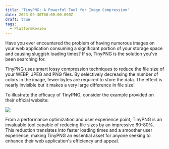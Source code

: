 ```yaml
---
title: 'TinyPNG: A Powerful Tool for Image Compression'
date: 2023-09-30T00:00:00.000Z
draft: true
tags:
  - PlatformReview
---
```


Have you ever encountered the problem of having numerous images on your web application consuming a significant portion of your storage space and causing sluggish loading times? If so, TinyPNG is the solution you've been searching for.

TinyPNG uses smart lossy compression techniques to reduce the file size of your WEBP, JPEG and PNG files. By selectively decreasing the number of colors in the image, fewer bytes are required to store the data. The effect is nearly invisible but it makes a very large difference in file size!

To illustrate the efficacy of TinyPNG, consider the example provided on their official website:

![](/post-images/tiny-png-example.png)

From a performance optimization and user experience point, TinyPNG is an invaluable tool capable of reducing file sizes by an impressive 60-80%. This reduction translates into faster loading times and a smoother user experience, making TinyPNG an essential asset for anyone seeking to enhance their web application's efficiency and appeal.
